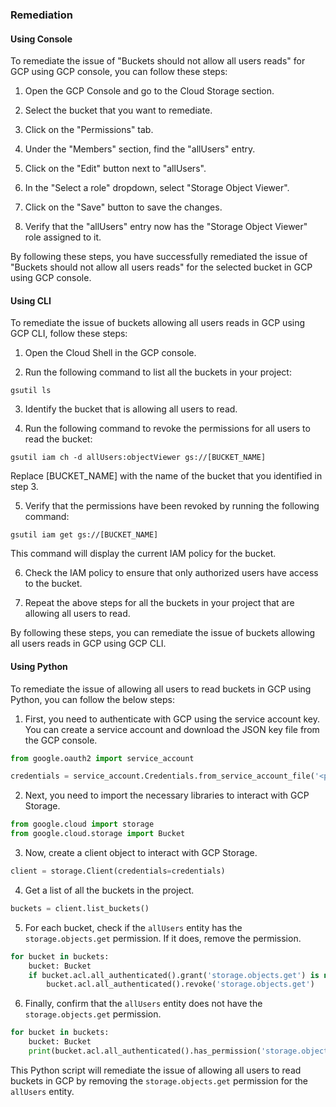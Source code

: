 ### Remediation

#### Using Console

To remediate the issue of "Buckets should not allow all users reads" for GCP using GCP console, you can follow these steps:

1. Open the GCP Console and go to the Cloud Storage section.

2. Select the bucket that you want to remediate.

3. Click on the "Permissions" tab.

4. Under the "Members" section, find the "allUsers" entry.

5. Click on the "Edit" button next to "allUsers".

6. In the "Select a role" dropdown, select "Storage Object Viewer".

7. Click on the "Save" button to save the changes.

8. Verify that the "allUsers" entry now has the "Storage Object Viewer" role assigned to it.

By following these steps, you have successfully remediated the issue of "Buckets should not allow all users reads" for the selected bucket in GCP using GCP console.

#### Using CLI

To remediate the issue of buckets allowing all users reads in GCP using GCP CLI, follow these steps:

1. Open the Cloud Shell in the GCP console.

2. Run the following command to list all the buckets in your project: 

```
gsutil ls
```

3. Identify the bucket that is allowing all users to read.

4. Run the following command to revoke the permissions for all users to read the bucket:

```
gsutil iam ch -d allUsers:objectViewer gs://[BUCKET_NAME]
```

Replace [BUCKET_NAME] with the name of the bucket that you identified in step 3.

5. Verify that the permissions have been revoked by running the following command:

```
gsutil iam get gs://[BUCKET_NAME]
```

This command will display the current IAM policy for the bucket.

6. Check the IAM policy to ensure that only authorized users have access to the bucket. 

7. Repeat the above steps for all the buckets in your project that are allowing all users to read. 

By following these steps, you can remediate the issue of buckets allowing all users reads in GCP using GCP CLI.

#### Using Python

To remediate the issue of allowing all users to read buckets in GCP using Python, you can follow the below steps:

1. First, you need to authenticate with GCP using the service account key. You can create a service account and download the JSON key file from the GCP console.

```python
from google.oauth2 import service_account

credentials = service_account.Credentials.from_service_account_file('<path/to/service_account_key.json>')
```

2. Next, you need to import the necessary libraries to interact with GCP Storage.

```python
from google.cloud import storage
from google.cloud.storage import Bucket
```

3. Now, create a client object to interact with GCP Storage.

```python
client = storage.Client(credentials=credentials)
```

4. Get a list of all the buckets in the project.

```python
buckets = client.list_buckets()
```

5. For each bucket, check if the `allUsers` entity has the `storage.objects.get` permission. If it does, remove the permission.

```python
for bucket in buckets:
    bucket: Bucket
    if bucket.acl.all_authenticated().grant('storage.objects.get') is not None:
        bucket.acl.all_authenticated().revoke('storage.objects.get')
```

6. Finally, confirm that the `allUsers` entity does not have the `storage.objects.get` permission.

```python
for bucket in buckets:
    bucket: Bucket
    print(bucket.acl.all_authenticated().has_permission('storage.objects.get'))
```

This Python script will remediate the issue of allowing all users to read buckets in GCP by removing the `storage.objects.get` permission for the `allUsers` entity.


